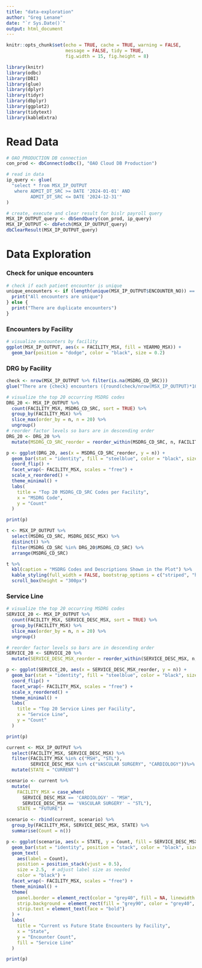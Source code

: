 ```yaml
---
title: "data-exploration"
author: "Greg Lenane"
date: "`r Sys.Date()`"
output: html_document
---
```


```r
knitr::opts_chunk$set(echo = TRUE, cache = TRUE, warning = FALSE, 
                      message = FALSE, tidy = TRUE,
                      fig.width = 15, fig.height = 8)
```

```r
library(knitr)
library(odbc)
library(DBI)
library(glue)
library(dplyr)
library(tidyr)
library(dbplyr)
library(ggplot2)
library(tidytext)
library(kableExtra)
```

# Read Data
```r
# OAO_PRODUCTION DB connection
con_prod <- dbConnect(odbc(), "OAO Cloud DB Production")

# read in data
ip_query <- glue(
  "select * from MSX_IP_OUTPUT
   where ADMIT_DT_SRC >= DATE '2024-01-01' AND
         ADMIT_DT_SRC <= DATE '2024-12-31'"
)

# create, execute and clear result for bislr payroll query
MSX_IP_OUTPUT_query <- dbSendQuery(con_prod, ip_query)
MSX_IP_OUTPUT <- dbFetch(MSX_IP_OUTPUT_query)
dbClearResult(MSX_IP_OUTPUT_query)
```
# Data Exploration
### Check for unique encounters
```r
# check if each patient encounter is unique
unique_encounters <- if (length(unique(MSX_IP_OUTPUT$ENCOUNTER_NO)) == nrow(MSX_IP_OUTPUT)) {
  print("All encounters are unique")
} else {
  print("There are duplicate encounters")
}
```

### Encounters by Facility
```r
# visualize encounters by facility
ggplot(MSX_IP_OUTPUT, aes(x = FACILITY_MSX, fill = YEARMO_MSX)) +
  geom_bar(position = "dodge", color = "black", size = 0.2)
```

### DRG by Facility
```r
check <- nrow(MSX_IP_OUTPUT %>% filter(is.na(MSDRG_CD_SRC)))
glue("There are {check} encounters ({round(check/nrow(MSX_IP_OUTPUT)*100, digits = 2)}%) without a DRG")
```

```r
# visualize the top 20 occurring MSDRG codes
DRG_20 <- MSX_IP_OUTPUT %>%
  count(FACILITY_MSX, MSDRG_CD_SRC, sort = TRUE) %>%
  group_by(FACILITY_MSX) %>%
  slice_max(order_by = n, n = 20) %>%
  ungroup()
# reorder factor levels so bars are in descending order
DRG_20 <- DRG_20 %>%
  mutate(MSDRG_CD_SRC_reorder = reorder_within(MSDRG_CD_SRC, n, FACILITY_MSX))

p <- ggplot(DRG_20, aes(x = MSDRG_CD_SRC_reorder, y = n)) +
  geom_bar(stat = "identity", fill = "steelblue", color = "black", size = 0.2) +
  coord_flip() +
  facet_wrap(~ FACILITY_MSX, scales = "free") +  
  scale_x_reordered() +
  theme_minimal() +
  labs(
    title = "Top 20 MSDRG_CD_SRC Codes per Facility",
    x = "MSDRG Code",
    y = "Count"
  )

print(p)
```

```r
t <- MSX_IP_OUTPUT %>%
  select(MSDRG_CD_SRC, MSDRG_DESC_MSX) %>%
  distinct() %>%
  filter(MSDRG_CD_SRC %in% DRG_20$MSDRG_CD_SRC) %>%
  arrange(MSDRG_CD_SRC)

t %>%
  kbl(caption = "MSDRG Codes and Descriptions Shown in the Plot") %>%
  kable_styling(full_width = FALSE, bootstrap_options = c("striped", "hover")) %>%
  scroll_box(height = "300px")
```

### Service Line
```r
# visualize the top 20 occurring MSDRG codes
SERVICE_20 <- MSX_IP_OUTPUT %>%
  count(FACILITY_MSX, SERVICE_DESC_MSX, sort = TRUE) %>%
  group_by(FACILITY_MSX) %>%
  slice_max(order_by = n, n = 20) %>%
  ungroup()

# reorder factor levels so bars are in descending order
SERVICE_20 <- SERVICE_20 %>%
  mutate(SERVICE_DESC_MSX_reorder = reorder_within(SERVICE_DESC_MSX, n, FACILITY_MSX))

p <- ggplot(SERVICE_20, aes(x = SERVICE_DESC_MSX_reorder, y = n)) +
  geom_bar(stat = "identity", fill = "steelblue", color = "black", size = 0.2) +
  coord_flip() +
  facet_wrap(~ FACILITY_MSX, scales = "free") +  
  scale_x_reordered() +
  theme_minimal() +
  labs(
    title = "Top 20 Service Lines per Facility",
    x = "Service Line",
    y = "Count"
  )

print(p)
```

```r
current <- MSX_IP_OUTPUT %>%
  select(FACILITY_MSX, SERVICE_DESC_MSX) %>%
  filter(FACILITY_MSX %in% c("MSH", "STL"),
         SERVICE_DESC_MSX %in% c("VASCULAR SURGERY", "CARDIOLOGY"))%>%
  mutate(STATE = "CURRENT")

scenario <- current %>%
  mutate(
    FACILITY_MSX = case_when(
      SERVICE_DESC_MSX == 'CARDIOLOGY' ~ "MSH",
      SERVICE_DESC_MSX == 'VASCULAR SURGERY' ~ "STL"),
    STATE = "FUTURE") 

scenario <- rbind(current, scenario) %>%
  group_by(FACILITY_MSX, SERVICE_DESC_MSX, STATE) %>%
  summarise(Count = n())

p <- ggplot(scenario, aes(x = STATE, y = Count, fill = SERVICE_DESC_MSX)) +  
  geom_bar(stat = "identity", position = "stack", color = "black", size = 0.2) +
  geom_text(
    aes(label = Count),
    position = position_stack(vjust = 0.5),
    size = 2.5,  # adjust label size as needed
    color = "black") +
  facet_wrap(~ FACILITY_MSX, scales = "free") +
  theme_minimal() +
  theme(
    panel.border = element_rect(color = "grey40", fill = NA, linewidth =  0.8),
    strip.background = element_rect(fill = "grey90", color = "grey40", linewidth = 0.8),
    strip.text = element_text(face = "bold")
  ) +
  labs(
    title = "Current vs Future State Encounters by Facility",
    x = "State",
    y = "Encounter Count",
    fill = "Service Line"
  )

print(p)
```

